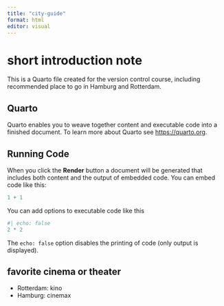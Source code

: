 ```yaml
---
title: "city-guide"
format: html
editor: visual
---
```


# **short introduction note**

This is a Quarto file created for the version control course, including recommended place to go in Hamburg and Rotterdam.

## Quarto

Quarto enables you to weave together content and executable code into a finished document. To learn more about Quarto see <https://quarto.org>.

## Running Code

When you click the **Render** button a document will be generated that includes both content and the output of embedded code. You can embed code like this:

```r
1 + 1
```

You can add options to executable code like this

```r
#| echo: false
2 * 2
```

The `echo: false` option disables the printing of code (only output is displayed).

## favorite cinema or theater

-   Rotterdam: kino
-   Hamburg: cinemax
